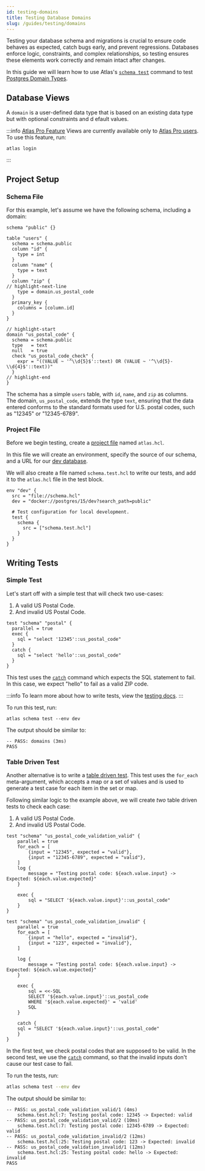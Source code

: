 ```yaml
---
id: testing-domains
title: Testing Database Domains
slug: /guides/testing/domains
---
```


Testing your database schema and migrations is crucial to ensure code behaves as expected, catch bugs early,
and prevent regressions. Databases enforce logic, constraints, and complex relationships,
so testing ensures these elements work correctly and remain intact after changes.

In this guide we will learn how to use Atlas's [`schema test`](/testing/schema) command to test [Postgres Domain Types](https://www.postgresql.org/docs/current/domains.html).


## Database Views
A `domain` is a user-defined data type that is based on an existing data type but with optional constraints and d
efault values. 

:::info [Atlas Pro Feature](/features#pro-plan)
Views are currently available only to [Atlas Pro users](/features#pro-plan). To use this feature, run:
```
atlas login
```
:::


## Project Setup

### Schema File
For this example, let's assume we have the following schema, including a domain:

```hcl title="schema.hcl"
schema "public" {}

table "users" {
  schema = schema.public
  column "id" {
    type = int
  }
  column "name" {
    type = text
  }
  column "zip" {
// highlight-next-line
    type = domain.us_postal_code
  }
  primary_key {
    columns = [column.id]
  }
}

// highlight-start
domain "us_postal_code" {
  schema = schema.public
  type   = text
  null   = true
  check "us_postal_code_check" {
    expr = "((VALUE ~ '^\\d{5}$'::text) OR (VALUE ~ '^\\d{5}-\\d{4}$'::text))"
  }
// highlight-end
}
```

The schema has a simple `users` table, with `id`, `name`, and `zip` as columns.
The domain, `us_postal_code`, extends the type `text`, ensuring
that the data entered conforms to the standard formats used for U.S. postal codes,
such as "12345" or "12345-6789".


### Project File
Before we begin testing, create a [project file](/atlas-schema/projects#project-files) named
`atlas.hcl`.

In this file we will create an environment, specify the source of our schema,
and a URL for our [dev database](/concepts/dev-database).

We will also create a file named `schema.test.hcl` to write our tests, and
add it to the `atlas.hcl` file in the test block.

```hcl title="atlas.hcl"
env "dev" {
  src = "file://schema.hcl"
  dev = "docker://postgres/15/dev?search_path=public"

  # Test configuration for local development.
  test {
    schema {
      src = ["schema.test.hcl"]
    }
  }
}
```

## Writing Tests

### Simple Test

Let's start off with a simple test that will check two use-cases:
1. A valid US Postal Code.
2. And invalid US Postal Code.

```hcl title="schema.test.hcl"
test "schema" "postal" {
  parallel = true
  exec {
    sql = "select '12345'::us_postal_code"
  }
  catch {
    sql = "select 'hello'::us_postal_code"
  }
}
```

This test uses the [`catch`](/testing/schema#catch-command) command which expects
the SQL statement to fail. In this case, we expect "hello" to fail as a valid ZIP code.

:::info
To learn more about how to write tests, view the [testing docs](/testing/schema).
:::

To run this test, run:

```
atlas schema test --env dev
```

The output should be similar to:

```testoutput title="Test Output"
-- PASS: domains (3ms)
PASS
```

### Table Driven Test

Another alternative is to write a [table driven test](/testing/schema#table-driven-tests). This
test uses the `for_each` meta-argument, which accepts a map or a set of values and is used to generate
a test case for each item in the set or map.

Following similar logic to the example above, we will create _two_ table driven tests to
check each case:

1. A valid US Postal Code.
2. And invalid US Postal Code.

```hcl title="schema.hcl"
test "schema" "us_postal_code_validation_valid" {
    parallel = true
    for_each = [
        {input = "12345", expected = "valid"},
        {input = "12345-6789", expected = "valid"},
    ]
    log {
        message = "Testing postal code: ${each.value.input} -> Expected: ${each.value.expected}"
    }

    exec {
        sql = "SELECT '${each.value.input}'::us_postal_code"
    }
}

test "schema" "us_postal_code_validation_invalid" {
    parallel = true
    for_each = [
        {input = "hello", expected = "invalid"},
        {input = "123", expected = "invalid"},
    ]

    log {
        message = "Testing postal code: ${each.value.input} -> Expected: ${each.value.expected}"
    }

    exec {
        sql = <<-SQL
        SELECT '${each.value.input}'::us_postal_code
        WHERE '${each.value.expected}' = 'valid'
        SQL
    }

    catch {
    sql = "SELECT '${each.value.input}'::us_postal_code"
    }
}
```

In the first test, we check postal codes that are supposed to be valid. In the second test,
we use the [`catch`](/testing/schema#catch-command) command, so that the invalid inputs don't cause
our test case to fail.

To run the tests, run:

```bash
atlas schema test --env dev
```

The output should be similar to:

```testoutput title="Test Output"
-- PASS: us_postal_code_validation_valid/1 (4ms)
    schema.test.hcl:7: Testing postal code: 12345 -> Expected: valid
-- PASS: us_postal_code_validation_valid/2 (10ms)
    schema.test.hcl:7: Testing postal code: 12345-6789 -> Expected: valid
-- PASS: us_postal_code_validation_invalid/2 (12ms)
    schema.test.hcl:25: Testing postal code: 123 -> Expected: invalid
-- PASS: us_postal_code_validation_invalid/1 (12ms)
    schema.test.hcl:25: Testing postal code: hello -> Expected: invalid
PASS
```
